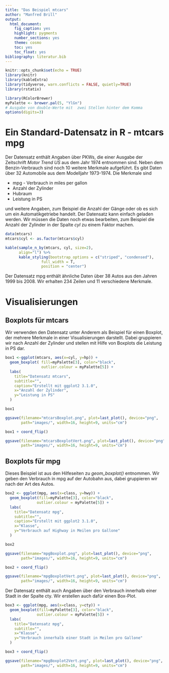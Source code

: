 ```yaml
---
title: "Das Beispiel mtcars"
author: "Manfred Brill"
output: 
  html_document: 
    fig_caption: yes
    highlight: pygments
    number_sections: yes
    theme: cosmo
    toc: yes
    toc_float: yes
bibliography: literatur.bib    
---
```


```r
knitr::opts_chunk$set(echo = TRUE)
library(knitr)
library(kableExtra)
library(tidyverse, warn.conflicts = FALSE, quietly=TRUE)
library(rstatix)

library(RColorBrewer)
myPalette <- brewer.pal(5, "YlGn")
# Ausgabe von double-Werte mit  zwei Stellen hinter dem Komma
options(digits=3)
```

# Ein Standard-Datensatz in R - mtcars mpg
Der Datensatz enthält Angaben über PKWs, die einer Ausgabe der Zeitschrift
*Motor Trend US* aus dem Jahr 1974 entnommen sind. Neben dem Benzin-Verbrauch
sind noch 10 weitere Merkmale aufgeführt. Es gibt Daten über 32 Automobile
aus dem Modelljahr 1973-1974. Die Merkmale sind

- mpg - Verbrauch in miles per gallon
- Anzahl der Zylinder
- Hubraum
- Leistung in PS

und weitere Angaben, zum Beispiel die Anzahl der Gänge oder ob es sich um ein
Automatikgetriebe handelt. Der Datensatz kann einfach geladen werden.
Wir müssen die Daten noch etwas bearbeiten, zum Beispiel die Anzahl der
Zylinder in der Spalte *cyl* zu einem Faktor machen.


```r
data(mtcars)
mtcars$cyl <- as.factor(mtcars$cyl)

kable(sample_n_by(mtcars, cyl, size=2), 
      align="l") %>%
      kable_styling(bootstrap_options = c("striped", "condensed"), 
                full_width = T, 
                position = "center")
```

Der Datensatz mpg enthält ähnliche Daten über 38 Autos aus den Jahren 1999 bis 2008.
Wir erhalten 234 Zeilen und 11 verschiedene Merkmale.

# Visualisierungen

## Boxplots für mtcars
Wir verwenden den Datensatz unter Anderem als Beispiel für einen Boxplot,
der mehrere Merkmale in einer Visualisierungen darstellt.
Dabei gruppieren wir nach Anzahl der Zylinder und stellen mit Hilfe
von Boxplots die Leistung in PS dar.


```r
box1 <-ggplot(mtcars, aes(x=cyl, y=hp)) + 
  geom_boxplot( fill=myPalette[3], color="black",
                outlier.colour = myPalette[5]) +
  labs(
    title="Datensatz mtcars", 
    subtitle="",    
    caption="Erstellt mit ggplot2 3.1.0",
    x="Anzahl der Zylinder",
    y="Leistung in PS"
  ) 

box1

ggsave(filename="mtcarsBoxplot.png", plot=last_plot(), device="png",
       path="images/", width=16, height=9, units="cm")

box1 + coord_flip()

ggsave(filename="mtcarsBoxplotVert.png", plot=last_plot(), device="png",
       path="images/", width=16, height=9, units="cm")
```

## Boxplots für mpg
Dieses Beispiel ist aus den Hilfeseiten zu *geom_boxplot()* entnommen.
Wir geben den Verbrauch in mpg auf der Autobahn aus, dabei gruppieren
wir nach der Art des Autos.

```r
box2 <- ggplot(mpg, aes(x=class, y=hwy)) + 
  geom_boxplot(fill=myPalette[3], color="black",
              outlier.colour = myPalette[5]) +
  labs(
    title="Datensatz mpg", 
    subtitle="",    
    caption="Erstellt mit ggplot2 3.1.0",
    x="Klasse",
    y="Verbrauch auf Highway in Meilen pro Gallone"
  ) 

box2

ggsave(filename="mpgBoxplot.png", plot=last_plot(), device="png",
       path="images/", width=16, height=9, units="cm")

box2 + coord_flip()

ggsave(filename="mpgBoxplotVert.png", plot=last_plot(), device="png",
       path="images/", width=16, height=9, units="cm")
```
Der Datensatz enthält auch Angaben über den Verbrauch innerhalb einer Stadt in der Spalte cty. Wir erstellen auch dafür einen Box-Plot.

```r
box3 <- ggplot(mpg, aes(x=class, y=cty)) + 
  geom_boxplot(fill=myPalette[3], color="black",
              outlier.colour = myPalette[5]) +
  labs(
    title="Datensatz mpg", 
    subtitle="",    
    x="Klasse",
    y="Verbrauch innerhalb einer Stadt in Meilen pro Gallone"
  ) 

box3 + coord_flip()

ggsave(filename="mpgBoxplot2Vert.png", plot=last_plot(), device="png",
       path="images/", width=16, height=9, units="cm")
```